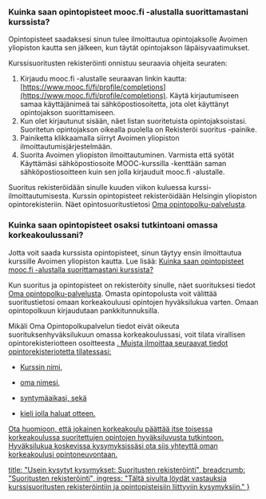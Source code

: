 
<ContentBox>

<SectionBox>
<TOC />
</SectionBox>

<SectionBox>

### Kuinka saan opintopisteet mooc.fi -alustalla suorittamastani kurssista? <a name="study_credits"></a><a name="opintopisteet"></a>

Opintopisteet saadaksesi sinun tulee ilmoittautua opintojaksolle Avoimen yliopiston kautta sen jälkeen, kun täytät opintojakson läpäisyvaatimukset.

Kurssisuoritusten rekisteröinti onnistuu seuraavia ohjeita seuraten: 

1. Kirjaudu mooc.fi -alustalle seuraavan linkin kautta: [https://www.mooc.fi/fi/profile/completions](https://www.mooc.fi/fi/profile/completions). Käytä kirjautumiseen samaa käyttäjänimeä tai sähköpostiosoitetta, jota olet käyttänyt opintojakson suorittamiseen.
2. Kun olet kirjautunut sisään, näet listan suoritetuista opintojaksoistasi. Suoritetun opintojakson oikealla puolella on Rekisteröi suoritus -painike.
3. Painiketta klikkaamalla siirryt Avoimen yliopiston ilmoittautumisjärjestelmään.
4. Suorita Avoimen yliopiston ilmoittautuminen. Varmista että syötät Käyttämäsi sähköpostiosoite MOOC-kurssilla -kenttään saman sähköpostiosoitteen kuin sen jolla kirjauduit mooc.fi -alustalle.

Suoritus rekisteröidään sinulle kuuden viikon kuluessa kurssi-ilmoittautumisesta. Kurssin opintopisteet rekisteröidään Helsingin yliopiston opintorekisteriin. Näet opintosuoritustietosi [Oma opintopolku-palvelusta](https://opintopolku.fi/oma-opintopolku/).

### Kuinka saan opintopisteet osaksi tutkintoani omassa korkeakoulussani? <a name="tutkintoon"></a>

Jotta voit saada kurssista opintopisteet, sinun täytyy ensin ilmoittautua kurssille Avoimen yliopiston kautta. Lue lisää: [Kuinka saan opintopisteet mooc.fi -alustalla suorittamastani kurssista?](#opintopisteet) 

Kun suoritus ja opintopisteet on rekisteröity sinulle, näet suorituksesi tiedot <a href="https://opintopolku.fi/oma-opintopolku/" target="_blank">Oma opintopolku-palvelusta</a>. Omasta opintopolusta voit välittää suoritustietosi omaan korkeakouluusi opintojen hyväksilukua varten. Omaan opintopolkuun kirjaudutaan pankkitunnuksilla.

Mikäli Oma Opintopolkupalvelun tiedot eivät oikeuta suorituksenhyväksilukuun omassa korkeakoulussasi, voit tilata virallisen opintorekisteriotteen osoitteesta <a href="mailto:avoin-student@helsinki.fi" />. Muista ilmoittaa seuraavat tiedot opintorekisteriotetta tilatessasi:

* Kurssin nimi,

* oma nimesi,

* syntymäaikasi, sekä

* kieli jolla haluat otteen.

Ota huomioon, että jokainen korkeakoulu päättää itse toisessa korkeakoulussa suoritettujen opintojen hyväksiluvusta tutkintoon. Hyväksilukua koskevissa kysymyksissäsi ota siis yhteyttä oman korkeakoulusi opintoneuvontaan.

</SectionBox>
</ContentBox>

  title: "Usein kysytyt kysymykset: Suoritusten rekisteröinti",
  breadcrumb: "Suoritusten rekisteröinti",
  ingress: "Tältä sivulta löydät vastauksia kurssisuoritusten rekisteröintiin ja opintopisteisiin liittyviin kysymyksiin."
}